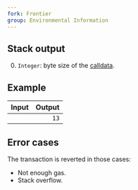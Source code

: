 ```yaml
---
fork: Frontier
group: Environmental Information
---
```


## Stack output

0. `Integer`: byte size of the [calldata](/about).

## Example

| Input | Output |
|------:|-------:|
|  | `13` |

## Error cases

The transaction is reverted in those cases:
- Not enough gas.
- Stack overflow.
